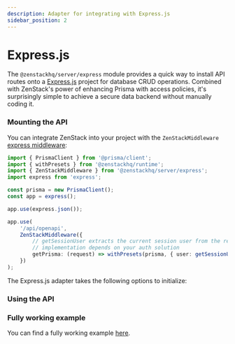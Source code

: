 ```yaml
---
description: Adapter for integrating with Express.js
sidebar_position: 2
---
```



# Express.js

The `@zenstackhq/server/express` module provides a quick way to install API routes onto a [Express.js](https://expressjs.com/) project for database CRUD operations. Combined with ZenStack's power of enhancing Prisma with access policies, it's surprisingly simple to achieve a secure data backend without manually coding it.

### Mounting the API

You can integrate ZenStack into your project with the `ZenStackMiddleware` [express middleware](https://expressjs.com/en/guide/using-middleware.html):

```ts
import { PrismaClient } from '@prisma/client';
import { withPresets } from '@zenstackhq/runtime';
import { ZenStackMiddleware } from '@zenstackhq/server/express';
import express from 'express';

const prisma = new PrismaClient();
const app = express();

app.use(express.json());

app.use(
    '/api/openapi',
    ZenStackMiddleware({
        // getSessionUser extracts the current session user from the request, its
        // implementation depends on your auth solution
        getPrisma: (request) => withPresets(prisma, { user: getSessionUser(request) }),
    })
);
```

The Express.js adapter takes the following options to initialize:

<AdapterOptions getPrisma='(request: Request, response: Response) => unknown | Promise<unknown>' />

### Using the API

<UsingAPI />

<ErrorHandling />

### Fully working example

You can find a fully working example [here](https://github.com/zenstackhq/docs-tutorial-express).
